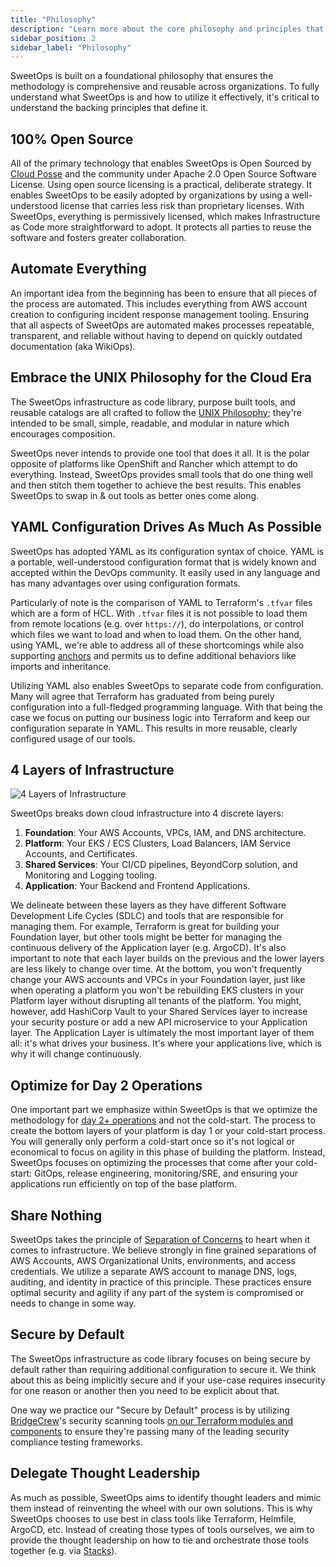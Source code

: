 ```yaml
---
title: "Philosophy"
description: "Learn more about the core philosophy and principles that make up the SweetOps methodology."
sidebar_position: 2
sidebar_label: "Philosophy"
---
```


SweetOps is built on a foundational philosophy that ensures the methodology is comprehensive and reusable across organizations. To fully understand what SweetOps is and how to utilize it effectively, it's critical to understand the backing principles that define it.

## 100% Open Source

All of the primary technology that enables SweetOps is Open Sourced by [Cloud Posse](https://cloudposse.com) and the community under Apache 2.0 Open Source Software License. Using open source licensing is a practical, deliberate strategy. It enables SweetOps to be easily adopted by organizations by using a well-understood license that carries less risk than proprietary licenses. With SweetOps, everything is permissively licensed, which makes Infrastructure as Code more straightforward to adopt. It protects all parties to reuse the software and fosters greater collaboration.

## Automate Everything

An important idea from the beginning has been to ensure that all pieces of the process are automated. This includes everything from AWS account creation to configuring incident response management tooling. Ensuring that all aspects of SweetOps are automated makes processes repeatable, transparent, and reliable without having to depend on quickly outdated documentation (aka WikiOps).

## Embrace the UNIX Philosophy for the Cloud Era

The SweetOps infrastructure as code library, purpose built tools, and reusable catalogs are all crafted to follow the [UNIX Philosophy](https://en.wikipedia.org/wiki/Unix_philosophy); they're intended to be small, simple, readable, and modular in nature which encourages composition.

SweetOps never intends to provide one tool that does it all. It is the polar opposite of platforms like OpenShift and Rancher which attempt to do everything. Instead, SweetOps provides small tools that do one thing well and then stitch them together to achieve the best results. This enables SweetOps to swap in & out tools as better ones come along.

## YAML Configuration Drives As Much As Possible

SweetOps has adopted YAML as its configuration syntax of choice. YAML is a portable, well-understood configuration format that is widely known and accepted within the DevOps community. It easily used in any language and has many advantages over using configuration formats.

Particularly of note is the comparison of YAML to Terraform's `.tfvar` files which are a form of HCL. With `.tfvar` files it is not possible to load them from remote locations (e.g. over `https://`), do interpolations, or control which files we want to load and when to load them. On the other hand, using YAML, we're able to address all of these shortcomings while also supporting [anchors](https://helm.sh/docs/chart_template_guide/yaml_techniques/#yaml-anchors) and permits us to define additional behaviors like imports and inheritance.

Utilizing YAML also enables SweetOps to separate code from configuration. Many will agree that Terraform has graduated from being purely configuration into a full-fledged programming language. With that being the case we focus on putting our business logic into Terraform and keep our configuration separate in YAML. This results in more reusable, clearly configured usage of our tools.

## 4 Layers of Infrastructure
![4 Layers of Infrastructure](https://lucid.app/publicSegments/view/dc705e05-cf3e-4e03-9029-acd8c4b4812f/image.png)

SweetOps breaks down cloud infrastructure into 4 discrete layers:

1. **Foundation**: Your AWS Accounts, VPCs, IAM, and DNS architecture.
1. **Platform**: Your EKS / ECS Clusters, Load Balancers, IAM Service Accounts, and Certificates.
1. **Shared Services**: Your CI/CD pipelines, BeyondCorp solution, and Monitoring and Logging tooling.
1. **Application**: Your Backend and Frontend Applications.

We delineate between these layers as they have different Software Development Life Cycles (SDLC) and tools that are responsible for managing them. For example, Terraform is great for building your Foundation layer, but other tools might be better for managing the continuous delivery of the Application layer (e.g. ArgoCD). It's also important to note that each layer builds on the previous and the lower layers are less likely to change over time. At the bottom, you won't frequently change your AWS accounts and VPCs in your Foundation layer, just like when operating a platform you won't be rebuilding EKS clusters in your Platform layer without disrupting all tenants of the platform. You might, however, add HashiCorp Vault to your Shared Services layer to increase your security posture or add a new API microservice to your Application layer. The Application Layer is ultimately the most important layer of them all: it's what drives your business. It's where your applications live, which is why it will change continuously.

## Optimize for Day 2 Operations

One important part we emphasize within SweetOps is that we optimize the methodology for [day 2+ operations](https://dzone.com/articles/defining-day-2-operations) and not the cold-start. The process to create the bottom layers of your platform is day 1 or your cold-start process. You will generally only perform a cold-start once so it's not logical or economical to focus on agility in this phase of building the platform. Instead, SweetOps focuses on optimizing the processes that come after your cold-start: GitOps, release engineering, monitoring/SRE, and ensuring your applications run efficiently on top of the base platform.

## Share Nothing

SweetOps takes the principle of [Separation of Concerns](https://en.wikipedia.org/wiki/Separation_of_concerns) to heart when it comes to infrastructure. We believe strongly in fine grained separations of AWS Accounts, AWS Organizational Units, environments, and access credentials. We utilize a separate AWS account to manage DNS, logs, auditing, and identity in practice of this principle. These practices ensure optimal security and agility if any part of the system is compromised or needs to
change in some way.

## Secure by Default

The SweetOps infrastructure as code library focuses on being secure by default rather than requiring additional configuration to secure it. We think about this as being implicitly secure and if your use-case requires insecurity for one reason or another then you need to be explicit about that.

One way we practice our "Secure by Default" process is by utilizing [BridgeCrew](https://bridgecrew.io/)'s security scanning tools [on our Terraform modules and components](https://github.com/Cloudposse/terraform-aws-vpc#security--compliance-) to ensure they're passing many of the leading security compliance testing frameworks.

## Delegate Thought Leadership

As much as possible, SweetOps aims to identify thought leaders and mimic them instead of reinventing the wheel with our own solutions. This is why SweetOps chooses to use best in class tools like Terraform, Helmfile, ArgoCD, etc. Instead of creating those types of tools ourselves, we aim to provide the thought leadership on how to tie and orchestrate those tools together (e.g. via [Stacks](/resources/legacy/fundamentals/concepts#stacks)).
